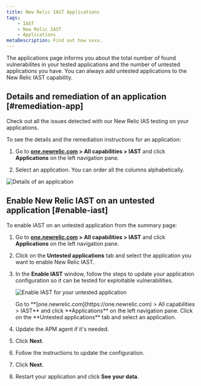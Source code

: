 ```yaml
---
title: New Relic IAST Applications
tags:
    - IAST
    - New Relic IAST
    - Applications
metaDescription: Find out how xxxx.
---
```





The applications page informs you about the total number of found vulnerabilites in your tested applications and the number of untested applications you have. You can always add untested applications to the New Relic IAST capability.

## Details and remediation of an application [#remediation-app]

Check out all the issues detected with our New Relic IAS testing on your applications.

To see the details and the remediation instructions for an application:

1. Go to **[one.newrelic.com](https://one.newrelic.com) > All capabilities > IAST** and click **Applications** on the left navigation pane.

2. Select an application. You can order all the columns alphabetically.

<img
    title="Details of an application"
    alt="Details of an application"
    src={iastCoverageSummary}
/>

## Enable New Relic IAST on an untested application [#enable-iast]

To enable IAST on an untested application from the summary page:

1. Go to **[one.newrelic.com](https://one.newrelic.com) > All capabilities > IAST** and click **Applications** on the left navigation pane.

2. Click on the **Untested applications** tab and select the application you want to enable New Relic IAST.

3. In the **Enable IAST** window, follow the steps to update your application configuration so it can be tested for exploitable vulnerabilities.

    <img
        title="Enable IAST for your untested application"
        alt="Enable IAST for your untested application"
        src={iastEnableIast}
    />

    <figcaption>
        Go to **[one.newrelic.com](https://one.newrelic.com) > All capabilities > IAST** and click **Applications** on the left navigation pane. Click on the **Untested applications** tab and select an application.
    </figcaption>


4. Update the APM agent if it's needed.

5. Click **Next**.

6. Follow the instructions to update the configuration.

7. Click **Next**.

8. Restart your application and click **See your data**.
